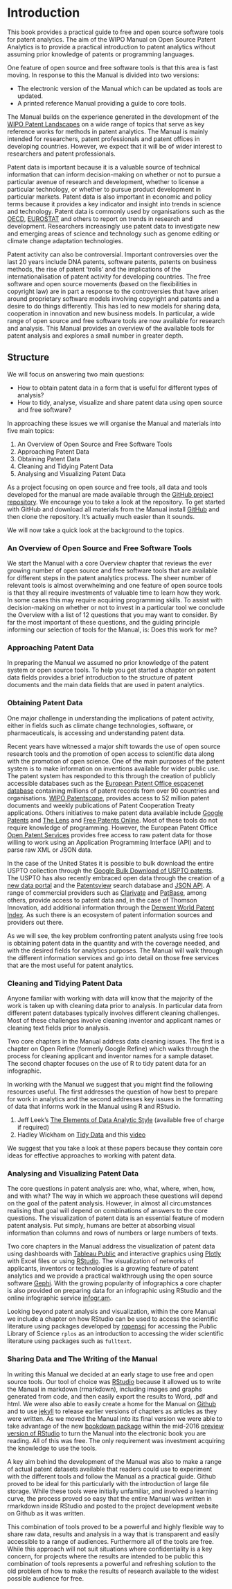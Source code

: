# Introduction
<!--- last spell checked 2022-09-29--->
This book provides a practical guide to free and open source software tools for patent analytics. The aim of the WIPO Manual on Open Source Patent Analytics is to provide a practical introduction to patent analytics without assuming prior knowledge of patents or programming languages. 

One feature of open source and free software tools is that this area is fast moving. In response to this the Manual is divided into two versions:

- The electronic version of the Manual which can be updated as tools are updated.
- A printed reference Manual providing a guide to core tools.

The Manual builds on the experience generated in the development of the [WIPO Patent Landscapes](http://www.wipo.int/patentscope/en/programs/patent_landscapes/) on a wide range of topics that serve as key reference works for methods in patent analytics. The Manual is mainly intended for researchers, patent professionals and patent offices in developing countries. However, we expect that it will be of wider interest to researchers and patent professionals. 

Patent data is important because it is a valuable source of technical information that can inform decision-making on whether or not to pursue a particular avenue of research and development, whether to license a particular technology, or whether to pursue product development in particular markets. Patent data is also important in economic and policy terms because it provides a key indicator and insight into trends in science and technology. Patent data is commonly used by organisations such as the [OECD](http://www.oecd.org/sti/inno/oecdpatentdatabases.htm), [EUROSTAT](https://ec.europa.eu/eurostat/statistics-explained/index.php?title=Science_and_technology) and others to report on trends in research and development. Researchers increasingly use patent data to investigate new and emerging areas of science and technology such as genome editing or climate change adaptation technologies. 

Patent activity can also be controversial. Important controversies over the last 20 years include DNA patents, software patents, patents on business methods, the rise of patent 'trolls' and the implications of the internationalisation of patent activity for developing countries. The free software and open source movements (based on the flexibilities in copyright law) are in part a response to the controversies that have arisen around proprietary software models involving copyright and patents and a desire to do things differently. This has led to new models for sharing data, cooperation in innovation and new business models. In particular, a wide range of open source and free software tools are now available for research and analysis. This Manual provides an overview of the available tools for patent analysis and explores a small number in greater depth. 

## Structure

We will focus on answering two main questions: 

- How to obtain patent data in a form that is useful for different types of analysis?
- How to tidy, analyse, visualize and share patent data using open source and free software?

In approaching these issues we will organise the Manual and materials into five main topics:

1. An Overview of Open Source and Free Software Tools
2. Approaching Patent Data
3. Obtaining Patent Data
4. Cleaning and Tidying Patent Data
5. Analysing and Visualizing Patent Data

As a project focusing on open source and free tools, all data and tools developed for the manual are made available through the [GitHub project repository](https://github.com/wipo-analytics/opensource-patent-analytics). We encourage you to take a look at the repository. To get started with GitHub and download all materials from the Manual install [GitHub](https://github.com) and then clone the repository. It's actually much easier than it sounds. 

We will now take a quick look at the background to the topics. 

### An Overview of Open Source and Free Software Tools

We start the Manual with a core Overview chapter that reviews the ever growing number of open source and free software tools that are available for different steps in the patent analytics process. The sheer number of relevant tools is almost overwhelming and one feature of open source tools is that they all require investments of valuable time to learn how they work. In some cases this may require acquiring programming skills. To assist with decision-making on whether or not to invest in a particular tool we conclude the Overview with a list of 12 questions that you may want to consider. By far the most important of these questions, and the guiding principle informing our selection of tools for the Manual, is: Does this work for me?

### Approaching Patent Data

In preparing the Manual we assumed no prior knowledge of the patent system or open source tools. To help you get started a chapter on patent data fields provides a brief introduction to the structure of patent documents and the main data fields that are used in patent analytics. 

### Obtaining Patent Data

One major challenge in understanding the implications of patent activity, either in fields such as climate change technologies, software, or pharmaceuticals, is accessing and understanding patent data. 

Recent years have witnessed a major shift towards the use of open source research tools and the promotion of open access to scientific data along with the promotion of open science. One of the main purposes of the patent system is to make information on inventions available for wider public use. The patent system has responded to this through the creation of publicly accessible databases such as the [European Patent Office espacenet database](http://worldwide.espacenet.com/?locale=en_EP) containing millions of patent records from over 90 countries and organisations. [WIPO Patentscope](https://patentscope.wipo.int/search/en/search.jsf), provides access to 52 million patent documents and weekly publications of Patent Cooperation Treaty applications. Others initiatives to make patent data available include [Google Patents](https://www.google.co.uk/url?sa=t&rct=j&q=&esrc=s&source=web&cd=1&ved=0CCIQFjAA&url=http%3A%2F%2Fwww.google.com%2Fpatents&ei=7LFIVeyiIInmau2rgMgL&usg=AFQjCNG_XlAI_9dSaH28NeN5O6bXJSSuSw&sig2=lgFU0x6MQCnaWZBXgPYDAA&bvm=bv.92291466,d.d2s) and [The Lens](http://www.lens.org/lens/) and [Free Patents Online](http://www.freepatentsonline.com). Most of these tools do not require knowledge of programming. However, the European Patent Office [Open Patent Services](http://www.epo.org/searching-for-patents/technical/espacenet/ops.html) provides free access to raw patent data for those willing to work using an Application Programming Interface (API) and to parse raw XML or JSON data.   

In the case of the United States it is possible to bulk download the entire USPTO collection through the [Google Bulk Download of USPTO patents](https://www.google.com/googlebooks/uspto.html). The USPTO has also recently embraced open data through the creation of [a new data portal](http://www.uspto.gov/learning-and-resources/open-data-and-mobility) and the [Patentsview](http://www.patentsview.org/web/) search database and [JSON API](http://www.patentsview.org/api/doc.html). A range of commercial providers such as [Clarivate](https://clarivate.com/products/ip-intelligence/patent-intelligence-software/derwent-innovation/?gclid=EAIaIQobChMIu9WqmJO4-gIVT9PtCh3oPAstEAAYASAAEgLEgfD_BwE) and [PatBase](https://www.patbase.com/login.asp), among others, provide access to patent data and, in the case of Thomson Innovation, add additional information through the [Derwent World Patent Index](https://clarivate.com/products/ip-intelligence/patent-intelligence-software/innography/?campaignname=IP_services_search_analytics_LeadGen_IPS_Global_2021&campaignid=7014N000001YX1H&utm_campaign=S&A&utm_source=adwords&utm_medium=paid&gclid=EAIaIQobChMIob_itZO4-gIVpoxoCR0OOwVeEAAYASAAEgJ8F_D_BwE). As such there is an ecosystem of patent information sources and providers out there. 

As we will see, the key problem confronting patent analysts using free tools is obtaining patent data in the quantity and with the coverage needed, and with the desired fields for analytics purposes. The Manual will walk through the different information services and go into detail on those free services that are the most useful for patent analytics. 

### Cleaning and Tidying Patent Data

Anyone familiar with working with data will know that the majority of the work is taken up with cleaning data prior to analysis. In particular data from different patent databases typically involves different cleaning challenges. Most of these challenges involve cleaning inventor and applicant names or cleaning text fields prior to analysis. 

Two core chapters in the Manual address data cleaning issues. The first is a chapter on Open Refine (formerly Google Refine) which walks through the process for cleaning applicant and inventor names for a sample dataset. The second chapter focuses on the use of R to tidy patent data for an infographic. 

In working with the Manual we suggest that you might find the following resources useful. The first addresses the question of how best to prepare for work in analytics and the second addresses key issues in the formatting of data that informs work in the Manual using R and RStudio.

1. Jeff Leek's [The Elements of Data Analytic Style](https://leanpub.com/datastyle) (available free of charge if required)
2. Hadley Wickham on [Tidy Data](http://vita.had.co.nz/papers/tidy-data.pdf) and this [video](https://vimeo.com/33727555)

We suggest that you take a look at these papers because they contain core ideas for effective approaches to working with patent data. 

### Analysing and Visualizing Patent Data

The core questions in patent analysis are: who, what, where, when, how, and with what? The way in which we approach these questions will depend on the goal of the patent analysis. However, in almost all circumstances realising that goal will depend on combinations of answers to the core questions. The visualization of patent data is an essential feature of modern patent analysis. Put simply, humans are better at absorbing visual information than columns and rows of numbers or large numbers of texts. 

Two core chapters in the Manual address the visualization of patent data using dashboards with [Tableau Public](https://public.tableau.com/s/gallery) and interactive graphics using [Plotly](https://plot.ly/) with Excel files or using [RStudio](http://www.rstudio.com). The visualization of networks of applicants, inventors or technologies is a growing feature of patent analytics and we provide a practical walkthrough using the open source software [Gephi](https://gephi.org). With the growing popularity of infographics a core chapter is also provided on preparing data for an infographic using RStudio and the online infographic service [infogr.am](https://infogr.am). 

Looking beyond patent analysis and visualization, within the core Manual we include a chapter on how RStudio can be used to access the scientific literature using packages developed by [ropensci](http://ropensci.org) for accessing the Public Library of Science `rplos` as an introduction to accessing the wider scientific literature using packages such as `fulltext`.

### Sharing Data and The Writing of the Manual

In writing this Manual we decided at an early stage to use free and open source tools. Our tool of choice was [RStudio](http://www.rstudio.com) because it allowed us to write the Manual in markdown (rmarkdown), including images and graphs generated from code, and then easily export the results to Word, .pdf and html. We were also able to easily create a home for the Manual on [Github](https://github.com/) and to use [jekyll](https://jekyllrb.com/) to release earlier versions of chapters as articles as they were written. As we moved the Manual into its final version we were able to take advantage of the new [bookdown package](https://bookdown.org) within the mid-2016 [preview version of RStudio](https://www.rstudio.com/products/rstudio/download/preview/) to turn the Manual into the electronic book you are reading. All of this was free. The only requirement was investment acquiring the knowledge to use the tools. 

A key aim behind the development of the Manual was also to make a range of actual patent datasets available that readers could use to experiment with the different tools and follow the Manual as a practical guide. Github proved to be ideal for this particularly with the introduction of large file storage. While these tools were initially unfamiliar, and involved a learning curve, the process proved so easy that the entire Manual was written in rmarkdown inside RStudio and posted to the project development website on Github as it was written. 

This combination of tools proved to be a powerful and highly flexible way to share raw data, results and analysis in a way that is transparent and easily accessible to a range of audiences. Furthermore all of the tools are free. While this approach will not suit situations where confidentiality is a key concern, for projects where the results are intended to be public this combination of tools represents a powerful and refreshing solution to the old problem of how to make the results of research available to the widest possible audience for free. 
